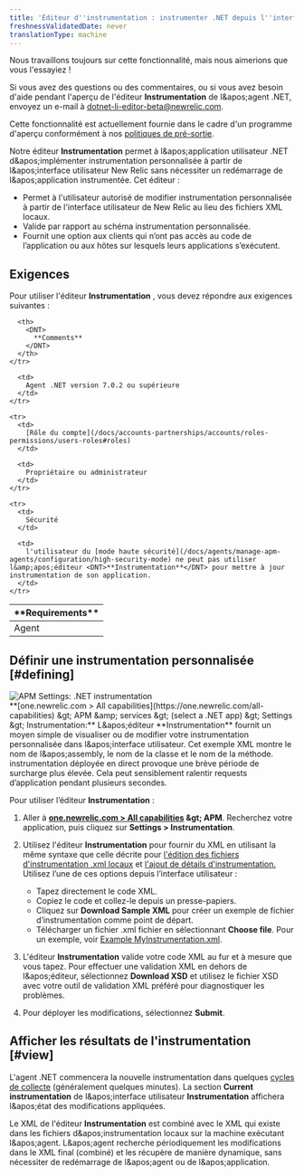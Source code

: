 ```yaml
---
title: 'Éditeur d''instrumentation : instrumenter .NET depuis l''interface utilisateur'
freshnessValidatedDate: never
translationType: machine
---
```


<Callout title="Aperçu">
  Nous travaillons toujours sur cette fonctionnalité, mais nous aimerions que vous l'essayiez !

  Si vous avez des questions ou des commentaires, ou si vous avez besoin d'aide pendant l'aperçu de l'éditeur <DNT>**Instrumentation**</DNT> de l&amp;apos;agent .NET, envoyez un e-mail à [dotnet-li-editor-beta@newrelic.com](mailto:dotnet-li-editor-beta@newrelic.com).

  Cette fonctionnalité est actuellement fournie dans le cadre d'un programme d'aperçu conformément à nos [politiques de pré-sortie](/docs/licenses/license-information/referenced-policies/new-relic-pre-release-policy).
</Callout>

Notre éditeur <DNT>**Instrumentation**</DNT> permet à l&amp;apos;application utilisateur .NET d&amp;apos;implémenter instrumentation personnalisée à partir de l&amp;apos;interface utilisateur New Relic sans nécessiter un redémarrage de l&amp;apos;application instrumentée. Cet éditeur :

* Permet à l'utilisateur autorisé de modifier instrumentation personnalisée à partir de l'interface utilisateur de New Relic au lieu des fichiers XML locaux.
* Valide par rapport au schéma instrumentation personnalisée.
* Fournit une option aux clients qui n’ont pas accès au code de l’application ou aux hôtes sur lesquels leurs applications s’exécutent.

## Exigences

Pour utiliser l'éditeur <DNT>**Instrumentation**</DNT> , vous devez répondre aux exigences suivantes :

<table>
  <thead>
    <tr>
      <th width={200}>
        <DNT>
          **Requirements**
        </DNT>
      </th>

      <th>
        <DNT>
          **Comments**
        </DNT>
      </th>
    </tr>
  </thead>

  <tbody>
    <tr>
      <td>
        Agent
      </td>

      <td>
        Agent .NET version 7.0.2 ou supérieure
      </td>
    </tr>

    <tr>
      <td>
        [Rôle du compte](/docs/accounts-partnerships/accounts/roles-permissions/users-roles#roles)
      </td>

      <td>
        Propriétaire ou administrateur
      </td>
    </tr>

    <tr>
      <td>
        Sécurité
      </td>

      <td>
        l'utilisateur du [mode haute sécurité](/docs/agents/manage-apm-agents/configuration/high-security-mode) ne peut pas utiliser l&amp;apos;éditeur <DNT>**Instrumentation**</DNT> pour mettre à jour instrumentation de son application.
      </td>
    </tr>
  </tbody>
</table>

## Définir une instrumentation personnalisée [#defining]

<img title="APM Settings: .NET instrumentation" alt="APM Settings: .NET instrumentation" src="/images/apm_screenshot-full_dotnet-instrumentation-editor.webp" />

<figcaption>
  <DNT>**[one.newrelic.com &gt; All capabilities](https://one.newrelic.com/all-capabilities) &amp;gt; APM &amp;amp; services &amp;gt; (select a .NET app) &amp;gt; Settings &amp;gt; Instrumentation:**</DNT> L&amp;apos;éditeur <DNT>**Instrumentation**</DNT> fournit un moyen simple de visualiser ou de modifier votre instrumentation personnalisée dans l&amp;apos;interface utilisateur. Cet exemple XML montre le nom de l&amp;apos;assembly, le nom de la classe et le nom de la méthode.
</figcaption>

<Callout variant="important">
  instrumentation déployée en direct provoque une brève période de surcharge plus élevée. Cela peut sensiblement ralentir requests d’application pendant plusieurs secondes.
</Callout>

Pour utiliser l’éditeur <DNT>**Instrumentation**</DNT> :

1. Aller à <DNT>**[one.newrelic.com &gt; All capabilities](https://one.newrelic.com/all-capabilities) &amp;gt; APM**</DNT>. Recherchez votre application, puis cliquez sur <DNT>**Settings &gt; Instrumentation**</DNT>.

2. Utilisez l'éditeur <DNT>**Instrumentation**</DNT> pour fournir du XML en utilisant la même syntaxe que celle décrite pour [l'édition des fichiers d'instrumentation .xml locaux](/docs/agents/net-agent/custom-instrumentation/create-transactions-xml-net) et [l'ajout de détails d'instrumentation.](/docs/agents/net-agent/custom-instrumentation/add-detail-transactions-xml-net) Utilisez l’une de ces options depuis l’interface utilisateur :

   * Tapez directement le code XML.
   * Copiez le code et collez-le depuis un presse-papiers.
   * Cliquez sur <DNT>**Download Sample XML**</DNT> pour créer un exemple de fichier d’instrumentation comme point de départ.
   * Télécharger un fichier .xml fichier en sélectionnant <DNT>**Choose file**</DNT>. Pour un exemple, voir [Example MyInstrumentation.xml](/docs/agents/net-agent/custom-instrumentation/add-detail-transactions-xml-net#sample).

3. L'éditeur <DNT>**Instrumentation**</DNT> valide votre code XML au fur et à mesure que vous tapez. Pour effectuer une validation XML en dehors de l&amp;apos;éditeur, sélectionnez <DNT>**Download XSD**</DNT> et utilisez le fichier XSD avec votre outil de validation XML préféré pour diagnostiquer les problèmes.

4. Pour déployer les modifications, sélectionnez <DNT>**Submit**</DNT>.

## Afficher les résultats de l'instrumentation [#view]

L'agent .NET commencera la nouvelle instrumentation dans quelques [cycles de collecte](/docs/using-new-relic/welcome-new-relic/getting-started/glossary#harvest-cycle) (généralement quelques minutes). La section <DNT>**Current instrumentation**</DNT> de l&amp;apos;interface utilisateur <DNT>**Instrumentation**</DNT> affichera l&amp;apos;état des modifications appliquées.

Le XML de l'éditeur <DNT>**Instrumentation**</DNT> est combiné avec le XML qui existe dans les fichiers d&amp;apos;instrumentation locaux sur la machine exécutant l&amp;apos;agent. L&amp;apos;agent recherche périodiquement les modifications dans le XML final (combiné) et les récupère de manière dynamique, sans nécessiter de redémarrage de l&amp;apos;agent ou de l&amp;apos;application.